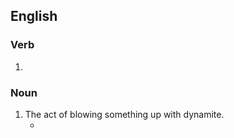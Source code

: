 ==English==

===Verb===
{{head|en|present participle}}

# {{present participle of|dynamite|lang=en|nocat=1}}

===Noun===
{{en-noun}}

# The act of blowing something up with dynamite.
#* {{quote-text|lang=en|year=2001|author=Arelo Sederberg|title=The Dynamite Conspiracy|page=569|passage=Hockin was emerging as a principal target-villain in the case, a traitor to his union yet a key figure in the '''dynamitings'''.}}